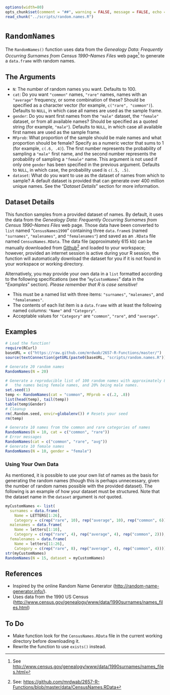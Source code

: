 
```r
options(width=80)
opts_chunk$set(comment = "##", warning = FALSE, message = FALSE, echo = TRUE, tidy = FALSE, size="small")
read_chunk("../scripts/random.names.R")
```

# `RandomNames`

The `RandomNames()` function uses data from the *Genealogy Data: Frequently Occurring Surnames from Census 1990--Names Files* web page^[See [http://www.census.gov/genealogy/www/data/1990surnames/names_files.html](http://www.census.gov/genealogy/www/data/1990surnames/names_files.html)] to generate a `data.frame` with random names.

## The Arguments

* `N`: The number of random names you want. Defaults to 100.
* `cat`: Do you want `"common"` names, `"rare"` names, names with an `"average"` frequency, or some combination of these? Should be specified as a character vector (for example, `c("rare", "common")`). Defaults to `NULL`, in which case all names are used as the sample frame.
* `gender`: Do you want first names from the `"male"` dataset, the `"female"` dataset, or from all available names? Should be specified as a quoted string (for example, `"male"`). Defaults to `NULL`, in which case all available first names are used as the sample frame.
* `MFprob`: What proportion of the sample should be male names and what proportion should be female? Specify as a numeric vector that sums to 1 (for example, `c(.6, .4)`). The first number represents the probability of sampling a `"male"` first name, and the second number represents the probability of sampling a `"female"` name. This argument is not used if only one `gender` has been specified in the previous argument. Defaults to `NULL`, in which case, the probability used is `c(.5, .5)`.
* `dataset`: What do you want to use as the dataset of names from which to sample? A default dataset is provided that can generate over 400 million unique names. See the "*Dataset Details*" section for more information.

## Dataset Details

This function samples from a provided dataset of names. By default, it uses the data from the *Genealogy Data: Frequently Occurring Surnames from Census 1990--Names Files* web page. Those data have been converted to `list` named "`CensusNames1990`" containing three `data.frame`s (named `"surnames"`, `"malenames"`, and `"femalenames"`) and saved as an `.RData` file named `CensusNames.RData`. The data file (approximately 615 kb) can be manually downloaded from [Github](https://github.com/mrdwab/2657-R-Functions/blob/master/data/CensusNames.RData)^[See: [https://github.com/mrdwab/2657-R-Functions/blob/master/data/CensusNames.RData](https://github.com/mrdwab/2657-R-Functions/blob/master/data/CensusNames.RData)] and loaded to your workspace; however, provided an internet session is active during your R session, the function will automatically download the dataset for you if it is not found in your workspace or working directory.

Alternatively, you may provide your own data in a `list` formatted according to the following specifications (see the "`myCustomNames`" data in the "*Examples*" section). *Please remember that R is case sensitive!*

* This must be a named list with three items: `"surnames"`, `"malenames"`, and `"femalenames"`. 
* The contents of each list item is a `data.frame` with at least the following named columns: `"Name"` and `"Category"`.
* Acceptable values for `"Category"` are `"common"`, `"rare"`, and `"average"`.

## Examples

```r
# Load the function!
require(RCurl)
baseURL = c("https://raw.github.com/mrdwab/2657-R-Functions/master/")
source(textConnection(getURL(paste0(baseURL, "scripts/random.names.R"))))

# Generate 20 random names
RandomNames(N = 20)

# Generate a reproducible list of 100 random names with approximately 80% of
#   the names being female names, and 20% being male names.
set.seed(1)
temp <- RandomNames(cat = "common", MFprob = c(.2, .8))
list(head(temp), tail(temp))
table(temp$Gender)
# Cleanup
rm(.Random.seed, envir=globalenv()) # Resets your seed
rm(temp)

# Generate 10 names from the common and rare categories of names
RandomNames(N = 10, cat = c("common", "rare"))
# Error messages
RandomNames(cat = c("common", "rare", "avg"))
# Generate 10 female names
RandomNames(N = 10, gender = "female")
```

### Using Your Own Data

As mentioned, it is possible to use your own list of names as the basis for generating the random names (though this is perhaps unnecessary, given the number of random names possible with the provided dataset). The following is an example of how your dataset must be structured. Note that the dataset name in the `dataset` argument is *not* quoted.

```r
myCustomNames <- list(
  surnames = data.frame(
    Name = LETTERS[1:26], 
    Category = c(rep("rare", 10), rep("average", 10), rep("common", 6))),
  malenames = data.frame(
    Name = letters[1:10], 
    Category = c(rep("rare", 4), rep("average", 4), rep("common", 2))),
  femalenames = data.frame(
    Name = letters[11:26],
    Category = c(rep("rare", 8), rep("average", 4), rep("common", 4))))
str(myCustomNames)
RandomNames(N = 15, dataset = myCustomNames)
```

## References

* Inspired by the online Random Name Generator ([http://random-name-generator.info/](http://random-name-generator.info/)). 
* Uses data from the 1990 US Census ([http://www.census.gov/genealogy/www/data/1990surnames/names_files.html](http://www.census.gov/genealogy/www/data/1990surnames/names_files.html))

## To Do

* Make function look for the `CensusNames.RData` file in the current working directory before downloading it.
* Rewrite the function to use `exists()` instead.

\cleardoublepage